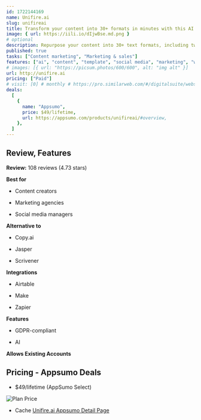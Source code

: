 ```yaml
---
id: 1722144169
name: Unifire.ai
slug: unifireai
title: Transform your content into 30+ formats in minutes with this AI content repurposing platform
image: { url: https://iili.io/dIjwBse.md.png }
# optional
description: Repurpose your content into 30+ text formats, including tweets, LinkedIn posts, newsletters, and blog posts. Optimize your social media posts with a library of 30+ curated templates
published: true
tasks: ["Content marketing", "Marketing & sales"]
features: ["ai", "content", "template", "social media", "marketing", "writing"]
# images: [{ url: "https://picsum.photos/600/600", alt: "img alt" }]
url: http://unifire.ai
pricing: ["Paid"]
# visit: [0] # monthly # https://pro.similarweb.com/#/digitalsuite/websiteanalysis/home
deals:
  [
    {
      name: "Appsumo",
      price: $49/lifetime,
      url: https://appsumo.com/products/unifireai/#overview,
    },
  ]
---
```


## Review, Features

**Review:** 108 reviews (4.73 stars)

**Best for**

- Content creators

- Marketing agencies

- Social media managers

**Alternative to**

- Copy.ai

- Jasper

- Scrivener

**Integrations**

- Airtable

- Make

- Zapier

**Features**

- GDPR-compliant

- AI

**Allows Existing Accounts**

## Pricing - Appsumo Deals

- $49/lifetime (AppSumo Select)

<Img src="https://iili.io/dIw0r42.png" alt="Plan Price" />

- Cache [Unifire.ai Appsumo Detail Page](https://iili.io/dIw1Jv1.png)
